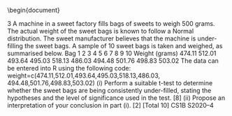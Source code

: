 \documentclass[a4paper,12pt]{article}
%%%%%%%%%%%%%%%%%%%%%%%%%%%%%%%%%%%%%%%%%%%%%%%%%%%%%%%%%%%%%%%%%%%%%%%%%%%%%%%%%%%%%%%%%%%%%%%%%%%%%%%%%%%%%%%%%%%%%%%%%%%%%%%%%%%%%%%%%%%%%%%%%%%%%%%%%%%%%%%%%%%%%%%%%%%%%%%%%%%%%%%%%%%%%%%%%%%%%%%%%%%%%%%%%%%%%%%%%%%%%%%%%%%%%%%%%%%%%%%%%%%%%%%%%%%%
\usepackage{eurosym}
\usepackage{vmargin}
\usepackage{amsmath}
\usepackage{graphics}
\usepackage{epsfig}
\usepackage{enumerate}
\usepackage{multicol}
\usepackage{subfigure}
\usepackage{fancyhdr}
\usepackage{listings}
\usepackage{framed}
\usepackage{graphicx}
\usepackage{amsmath}
\usepackage{chngpage}
%\usepackage{bigints}

\usepackage{vmargin}
% left top textwidth textheight headheight
% headsep footheight footskip
\setmargins{2.0cm}{2.5cm}{16 cm}{22cm}{0.5cm}{0cm}{1cm}{1cm}
\renewcommand{\baselinestretch}{1.3}

\setcounter{MaxMatrixCols}{10}

\begin{document}

\large 
\noindent

3 A machine in a sweet factory fills bags of sweets to weigh 500 grams. The actual
weight of the sweet bags is known to follow a Normal distribution. The sweet
manufacturer believes that the machine is under-filling the sweet bags. A sample of
10 sweet bags is taken and weighed, as summarised below.
Bag 1 2 3 4 5 6 7 8 9 10
Weight (grams) 474.11 512.01 493.64 495.03 518.13 486.03 494.48 501.76 498.83 503.02
The data can be entered into R using the following code:
weight=c(474.11,512.01,493.64,495.03,518.13,486.03,
494.48,501.76,498.83,503.02)
(i) Perform a suitable t-test to determine whether the sweet bags are being
consistently under-filled, stating the hypotheses and the level of significance
used in the test. [8]
(ii) Propose an interpretation of your conclusion in part (i). [2]
[Total 10]
CS1B S2020–4
